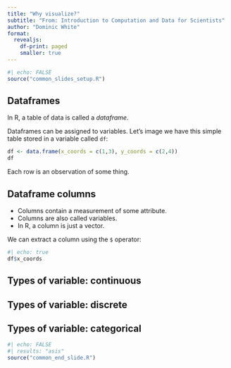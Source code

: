 ```yaml
---
title: "Why visualize?"
subtitle: "From: Introduction to Computation and Data for Scientists"
author: "Dominic White"
format: 
  revealjs:
    df-print: paged
    smaller: true
---
```


```r
#| echo: FALSE
source("common_slides_setup.R")
```

## Dataframes

In R, a table of data is called a *dataframe*.

Dataframes can be assigned to variables. Let's image we have this simple table stored in a variable called `df`:

```r
df <- data.frame(x_coords = c(1,3), y_coords = c(2,4))
df
```

::: notes
Each row is an observation of some thing.
:::

## Dataframe columns

* Columns contain a measurement of some attribute.
* Columns are also called variables.
* In R, a column is just a vector.

We can extract a column using the `$` operator:

```r
#| echo: true
df$x_coords
```

## Types of variable: continuous

## Types of variable: discrete

## Types of variable: categorical


```r
#| echo: FALSE
#| results: "asis"
source("common_end_slide.R")
```
